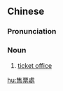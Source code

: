 {{also|售票处}}
==Chinese==
{{zh-forms|s=售票处|type=21}}

===Pronunciation===
{{zh-pron
|m=shòupiàochù
|c=sau6 piu3 cyu3,sau6 piu3 syu3
|cat=n
}}

===Noun===
{{zh-noun|mw=間}}

# [[ticket office]]

[[hu:售票處]]